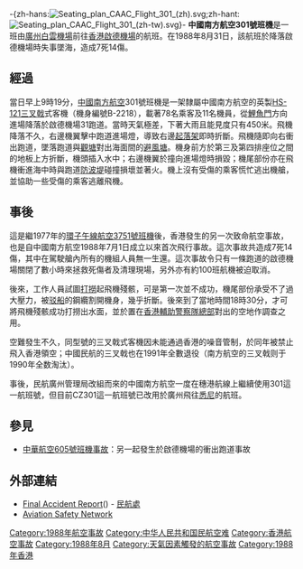 {{DISPLAYTITLE:中國南方航空301號班機空難}}
{{Infobox Airliner accident
|name= 中國南方航空301號班機空難
|Crash image= B-2219 Hs.121 Trident CAAC (7157452339).jpg
|Image caption= 与失事客机连号的三叉戟型
|Date= 1988年8月31日
|Type= 天氣惡劣、飛機衝出跑道
|Site= {{HKG-1959}}[[啟德機場|啟德機場]]
|Fatalities= 7
|Injuries= 14
|Aircraft Type= [[霍克薛利三叉戟型|霍克薛利三叉戟型]]
|Operator= [[中國南方航空|中國南方航空]]
|Origin= {{CHN}}[[廣州|廣州]][[廣州白云国际机场_(1933年-2004年)|白雲機場]]
|Destination={{HKG-1959}}[[啟德機場|啟德機場]]
|Tail Number= B-2218
|Ship name= 
|Passengers= 78
|Crew= 11
|Survivors= 82
}}
-{zh-hans:[[File:Seating_plan_CAAC_Flight_301_(zh).svg|thumb]];zh-hant:[[File:Seating_plan_CAAC_Flight_301_(zh-tw).svg|thumb]]}-
'''中國南方航空301號班機'''是一班由[[廣州|廣州]][[廣州白云国际机场_(1933年-2004年)|白雲機場]]前往[[香港|香港]][[啟德機場|啟德機場]]的航班。在1988年8月31日，該航班於降落啟德機場時失事墜海，造成7死14傷。

==經過==
當日早上9時19分，[[中國南方航空|中國南方航空]]301號班機是一架隸屬中國南方航空的英製[[三叉戟噴氣式飛機|HS-121三叉戟]]式客機（機身編號B-2218），載著78名乘客及11名機員，從[[鯉魚門|鯉魚門]]方向進場降落於啟德機場31跑道。當時天氣極差，下著大雨且能見度只有450米。飛機降落不久，右邊機翼擊中跑道進場燈，導致右邊[[起落架|起落架]]即時折斷。飛機隨即向右衝出跑道，墜落跑道與[[觀塘|觀塘]]對出海面間的[[避風塘|避風塘]]。機身前方於第三及第四排座位之間的地板上方折斷，機頭插入水中；右邊機翼於撞向進場燈時損毀；機尾部份亦在飛機衝進海中時與跑道[[防波堤|防波堤]]碰撞損壞並著火。機上沒有受傷的乘客慌忙逃出機艙，並協助一些受傷的乘客逃離飛機。

==事後==
這是繼1977年的[[環子午線航空3751號班機|環子午線航空3751號班機]]後，香港發生的另一次致命航空事故，也是自中國南方航空1988年7月1日成立以來首次飛行事故。這次事故共造成7死14傷，其中在駕駛艙內所有的機組人員無一生還。這次事故令只有一條跑道的啟德機場關閉了數小時來拯救死傷者及清理現場，另外亦有約100班航機被迫取消。

後來，工作人員試圖[[打撈|打撈]]起飛機殘骸，可是第一次並不成功，機尾部份承受不了過大壓力，被[[驳船|驳船]]的鋼纜割開機身，幾乎折斷。後來到了當地時間18時30分，才可將飛機殘骸成功打撈出水面，並於置在[[香港輔助警察隊總部|香港輔助警察隊總部]]對出的空地作調查之用。

空難發生不久，同型號的三叉戟式客機因未能通過香港的噪音管制，於同年被禁止飛入香港領空；中國民航的三叉戟也在1991年全數退役（南方航空的三叉戟则于1990年全数淘汰）。

事後，民航廣州管理局改組而來的中國南方航空一度在穗港航線上繼續使用301這一航班號，但目前CZ301這一航班號已改用於廣州飛往[[悉尼機場|悉尼]]的航班。

==參見==
*[[中華航空605號班機事故|中華航空605號班機事故]]：另一起發生於啟德機場的衝出跑道事故

==外部連結==
* [http://ebook.lib.hku.hk/HKG/B35835655.pdf Final Accident Report]({{WebCite|url=https://www.webcitation.org/69V2lRldB?url=http://ebook.lib.hku.hk/HKG/B35835655.pdf |date=20120728180145 |dateformat=iso }}) - [[民航處|民航處]] {{en icon}}
*[http://aviation-safety.net/database/record.php?id=19880831-1 Aviation Safety Network]{{Wayback|url=http://aviation-safety.net/database/record.php?id=19880831-1 |date=20110319023316 }}

{{1988年航空事故}}
{{香港航空事故}}
{{中华人民共和国航空事故}}

[[Category:1988年航空事故|Category:1988年航空事故]]
[[Category:中华人民共和国民航空难|Category:中华人民共和国民航空难]]
[[Category:香港航空事故|Category:香港航空事故]]
[[Category:1988年8月|Category:1988年8月]]
[[Category:天氣因素觸發的航空事故|Category:天氣因素觸發的航空事故]]
[[Category:1988年香港|Category:1988年香港]]
{{DEFAULTSORT:中國南方航空301號班機空難}}